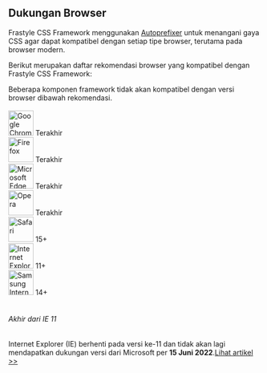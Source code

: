 ## Dukungan Browser

Frastyle CSS Framework menggunakan [Autoprefixer](https://github.com/postcss/autoprefixer) untuk menangani gaya CSS agar dapat kompatibel dengan setiap tipe browser, terutama pada browser modern.

Berikut merupakan daftar rekomendasi browser yang kompatibel dengan Frastyle CSS Framework:

<div className='alert-info'>
	Beberapa komponen framework tidak akan kompatibel dengan versi browser
	dibawah rekomendasi.
</div>

<br />

<div className='row mx-1'>
	<div className='box flex-column items-center'>
		<img
			width='50px'
			alt='Google Chrome'
			title='Google Chrome'
			src='https://github.com/bagasnur/frastyle-resource/blob/main/browser-support/chrome.png?raw=true'
		/>
		<span className='mt-1'>Terakhir</span>
	</div>
	<div className='box flex-column items-center'>
		<img
			width='50px'
			alt='Firefox'
			title='Firefox'
			src='https://github.com/bagasnur/frastyle-resource/blob/main/browser-support/firefox.png?raw=true'
		/>
		<span className='mt-1'>Terakhir</span>
	</div>
	<div className='box flex-column items-center'>
		<img
			width='50px'
			alt='Microsoft Edge'
			title='Microsoft Edge'
			src='https://github.com/bagasnur/frastyle-resource/blob/main/browser-support/edge.png?raw=true'
		/>
		<span className='mt-1'>Terakhir</span>
	</div>
	<div className='box flex-column items-center'>
		<img
			width='50px'
			alt='Opera'
			title='Opera'
			src='https://github.com/bagasnur/frastyle-resource/blob/main/browser-support/opera.png?raw=true'
		/>
		<span className='mt-1'>Terakhir</span>
	</div>
	<div className='box flex-column items-center'>
		<img
			width='50px'
			alt='Safari'
			title='Safari'
			src='https://github.com/bagasnur/frastyle-resource/blob/main/browser-support/safari.png?raw=true'
		/>
		<span className='mt-1'>15+</span>
	</div>
	<div className='box flex-column items-center'>
		<img
			width='50px'
			alt='Internet Explorer'
			title='Internet Explorer'
			src='https://github.com/bagasnur/frastyle-resource/blob/main/browser-support/ie.png?raw=true'
		/>
		<span className='mt-1'>11+</span>
	</div>
	<div className='box flex-column items-center'>
		<img
			width='50px'
			alt='Samsung Internet'
			title='Samsung Internet'
			src='https://github.com/bagasnur/frastyle-resource/blob/main/browser-support/samsung.png?raw=true'
		/>
		<span className='mt-1'>14+</span>
	</div>
</div>

<br />

<div className='alert-warning'>
	<h6>Akhir dari IE 11</h6>
	Internet Explorer (IE) berhenti pada versi ke-11 dan tidak akan lagi mendapatkan
	dukungan versi dari Microsoft per <b>15 Juni 2022</b>.<a href='https://docs.microsoft.com/id-id/lifecycle/announcements/internet-explorer-11-end-of-support'>Lihat artikel >></a>
</div>
